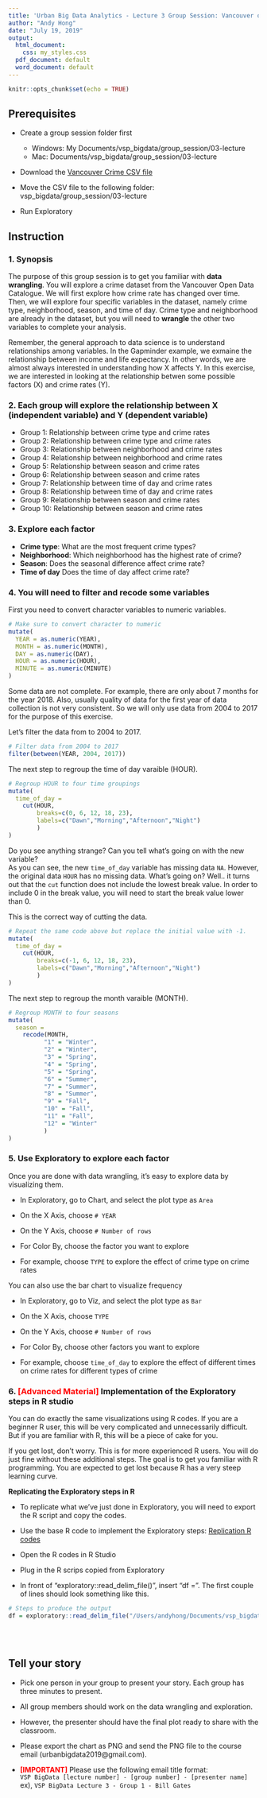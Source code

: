 ```yaml
---
title: 'Urban Big Data Analytics - Lecture 3 Group Session: Vancouver open data'
author: "Andy Hong"
date: "July 19, 2019"
output:
  html_document:
    css: my_styles.css
  pdf_document: default
  word_document: default
---
```



```r
knitr::opts_chunk$set(echo = TRUE)

```

## Prerequisites

* Create a group session folder first
  * Windows: My Documents/vsp_bigdata/group_session/03-lecture
  * Mac: Documents/vsp_bigdata/group_session/03-lecture

* Download the <a href="http://urbanbigdata.github.io/03-lecture-data_wrangling/group-session/vancouver_crime_2003-2018.csv" download> Vancouver Crime CSV file </a>

* Move the CSV file to the following folder: vsp_bigdata/group_session/03-lecture

* Run Exploratory



## Instruction

### 1. Synopsis
The purpose of this group session is to get you familiar with **data wrangling**. You will explore a crime dataset from the Vancouver Open Data Catalogue. We will first explore how crime rate has changed over time. Then, we will explore four specific variables in the dataset, namely crime type, neighborhood, season, and time of day. Crime type and neighborhood are already in the dataset, but you will need to **wrangle** the other two variables to complete your analysis. <br>

Remember, the general approach to data science is to understand relationships among variables. In the Gapminder example, we exmaine the relationship between income and life expectancy. In other words, we are almost always interested in understanding how X affects Y. In this exercise, we are interested in looking at the relationship betwen some possible factors (X) and crime rates (Y). 

### 2. Each group will explore the relationship between X (independent variable) and Y (dependent variable)

 + Group 1: Relationship between crime type and crime rates
 + Group 2: Relationship between crime type and crime rates
 + Group 3: Relationship between neighborhood and crime rates
 + Group 4: Relationship between neighborhood and crime rates
 + Group 5: Relationship between season and crime rates
 + Group 6: Relationship between season and crime rates
 + Group 7: Relationship between time of day and crime rates
 + Group 8: Relationship between time of day and crime rates
 + Group 9: Relationship between season and crime rates
 + Group 10: Relationship between season and crime rates
 
### 3. Explore each factor
 + **Crime type**: What are the most frequent crime types?  
 + **Neighborhood**: Which neighborhood has the highest rate of crime?
 + **Season**: Does the seasonal difference affect crime rate?
 + **Time of day** Does the time of day affect crime rate?

### 4. You will need to filter and recode some variables

First you need to convert character variables to numeric variables.

```r

# Make sure to convert character to numeric
mutate(
  YEAR = as.numeric(YEAR),
  MONTH = as.numeric(MONTH),
  DAY = as.numeric(DAY),
  HOUR = as.numeric(HOUR),
  MINUTE = as.numeric(MINUTE)
)

```

Some data are not complete. For example, there are only about 7 months for the year 2018. Also, usually quality of data for the first year of data collection is not very consistent. So we will only use data from 2004 to 2017 for the purpose of this exercise.

Let's filter the data from to 2004 to 2017.
```r

# Filter data from 2004 to 2017
filter(between(YEAR, 2004, 2017))

```


The next step to regroup the time of day varaible (HOUR).
```r

# Regroup HOUR to four time groupings
mutate(
  time_of_day = 
    cut(HOUR, 
        breaks=c(0, 6, 12, 18, 23), 
        labels=c("Dawn","Morning","Afternoon","Night")
        )
)

```

Do you see anything strange? Can you tell what's going on with the new variable?<br>
As you can see, the new `time_of_day` variable has missing data `NA`. However, the original data `HOUR` has no missing data. What's going on? Well.. it turns out that the `cut` function does not include the lowest break value. In order to include 0 in the break value, you will need to start the break value lower than 0.

This is the correct way of cutting the data.
```r

# Repeat the same code above but replace the initial value with -1.
mutate(
  time_of_day = 
    cut(HOUR, 
        breaks=c(-1, 6, 12, 18, 23), 
        labels=c("Dawn","Morning","Afternoon","Night")
        )
)

```


The next step to regroup the month varaible (MONTH).

```r

# Regroup MONTH to four seasons
mutate(
  season = 
    recode(MONTH, 
          "1" = "Winter",
          "2" = "Winter",
          "3" = "Spring",
          "4" = "Spring",
          "5" = "Spring",
          "6" = "Summer",
          "7" = "Summer",
          "8" = "Summer",
          "9" = "Fall",
          "10" = "Fall",
          "11" = "Fall",
          "12" = "Winter"
          )
)

```

### 5. Use Exploratory to explore each factor

Once you are done with data wrangling, it's easy to explore data by visualizing them.

 + In Exploratory, go to Chart, and select the plot type as `Area`
 
 + On the X Axis, choose `# YEAR`
 
 + On the Y Axis, choose `# Number of rows`
 
 + For Color By, choose the factor you want to explore 
 
 + For example, choose `TYPE` to explore the effect of crime type on crime rates


You can also use the bar chart to visualize frequency

 + In Exploratory, go to Viz, and select the plot type as `Bar`
 
 + On the X Axis, choose `TYPE`
 
 + On the Y Axis, choose `# Number of rows`
 
 + For Color By, choose other factors you want to explore 
 
 + For example, choose `time_of_day` to explore the effect of different times on crime rates for different types of crime

### 6. <font color="red">[Advanced Material]</font> Implementation of the Exploratory steps in R studio

You can do exactly the same visualizations using R codes. If you are a beginner R user, this will be very complicated and unnecessarily difficult. But if you are familiar with R, this will be a piece of cake for you. 

If you get lost, don't worry. This is for more experienced R users. You will do just fine without these additional steps. The goal is to get you familiar with R programming. You are expected to get lost because R has a very steep learning curve. 

**Replicating the Exploratory steps in R**

+ To replicate what we've just done in Exploratory, you will need to export the R script and copy the codes.

+ Use the base R code to implement the Exploratory steps: <a href="https://urbanbigdata.github.io/03-lecture-data_wrangling/group-session/GroupSession_03.R" target="_blank">Replication R codes</a>

+ Open the R codes in R Studio

+ Plug in the R scrips copied from Exploratory

+ In front of "exploratory::read_delim_file()", insert "df = ". The first couple of lines should look something like this.

```r

# Steps to produce the output
df = exploratory::read_delim_file("/Users/andyhong/Documents/vsp_bigdata/group_session/03-lecture/vancouver_crime_2003-2018.csv" , ",", quote = "\"", skip = 0 , col_names = TRUE , na = c('','NA') , locale=readr::locale(encoding = "UTF-8", decimal_mark = "."), trim_ws = TRUE , progress = FALSE) 
  
```

<br>
 
## Tell your story

 + Pick one person in your group to present your story. Each group has three minutes to present.
 
 + All group members should work on the data wrangling and exploration.
 
 + However, the presenter should have the final plot ready to share with the classroom.
 
 + Please export the chart as PNG and send the PNG file to the course email (urbanbigdata2019@gmail.com). 

 + <font color="red"><b>[IMPORTANT]</b></font> Please use the following email title format: <br>
 `VSP BigData [lecture number] - [group number] - [presenter name]` <br>
 ex), `VSP BigData Lecture 3 - Group 1 - Bill Gates` <br>
 
<br><br><br>
 

  




 
 




